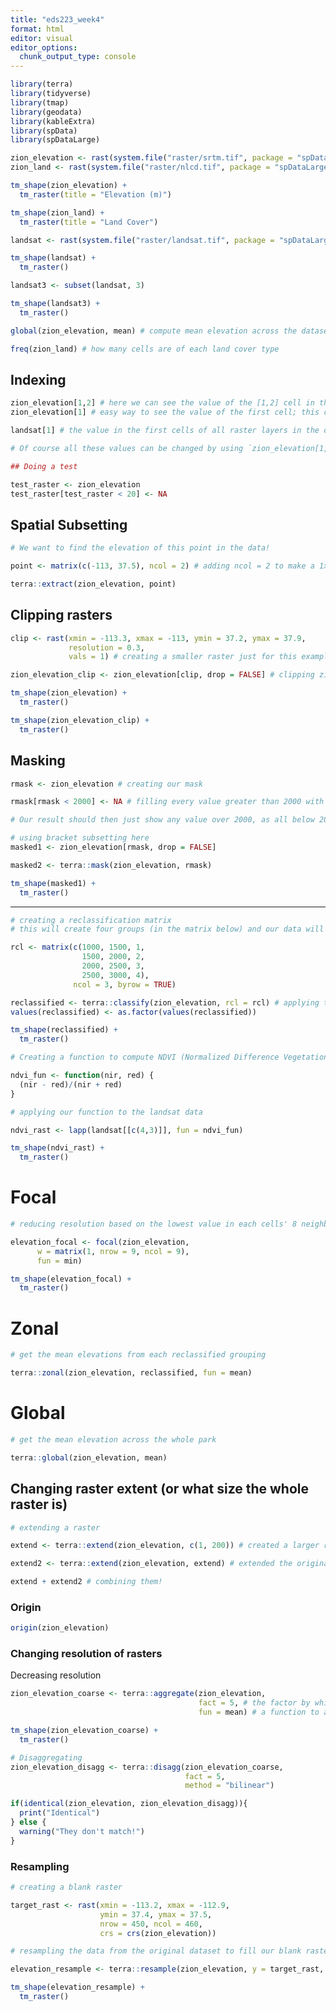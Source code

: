```yaml
---
title: "eds223_week4"
format: html
editor: visual
editor_options: 
  chunk_output_type: console
---
```


```r
library(terra)
library(tidyverse)
library(tmap)
library(geodata)
library(kableExtra)
library(spData)
library(spDataLarge)
```

```r
zion_elevation <- rast(system.file("raster/srtm.tif", package = "spDataLarge"))
zion_land <- rast(system.file("raster/nlcd.tif", package = "spDataLarge"))
```

```r
tm_shape(zion_elevation) +
  tm_raster(title = "Elevation (m)")

tm_shape(zion_land) +
  tm_raster(title = "Land Cover")
```

```r
landsat <- rast(system.file("raster/landsat.tif", package = "spDataLarge"))
```

```r
tm_shape(landsat) +
  tm_raster()
```

```r
landsat3 <- subset(landsat, 3)
```

```r
tm_shape(landsat3) +
  tm_raster()
```

```r
global(zion_elevation, mean) # compute mean elevation across the dataset

freq(zion_land) # how many cells are of each land cover type
```

## Indexing

```r
zion_elevation[1,2] # here we can see the value of the [1,2] cell in the raster matrix
zion_elevation[1] # easy way to see the value of the first cell; this counts the rows left to right, top to bottom.

landsat[1] # the value in the first cells of all raster layers in the data (4 layers for this one)

# Of course all these values can be changed by using `zion_elevation[1,2] <- new_value`. 
```

```r
## Doing a test

test_raster <- zion_elevation
test_raster[test_raster < 20] <- NA
```

## Spatial Subsetting

```r
# We want to find the elevation of this point in the data!

point <- matrix(c(-113, 37.5), ncol = 2) # adding ncol = 2 to make a 1x2 matrix, containing the location data.

terra::extract(zion_elevation, point)
```

## Clipping rasters

```r
clip <- rast(xmin = -113.3, xmax = -113, ymin = 37.2, ymax = 37.9,
             resolution = 0.3, 
             vals = 1) # creating a smaller raster just for this example

zion_elevation_clip <- zion_elevation[clip, drop = FALSE] # clipping zion_elevation to the size of the clip raster. drop = FALSE maintains the geometry of the raster
```

```r
tm_shape(zion_elevation) +
  tm_raster()

tm_shape(zion_elevation_clip) +
  tm_raster()
```

## Masking

```r
rmask <- zion_elevation # creating our mask

rmask[rmask < 2000] <- NA # filling every value greater than 2000 with NA

# Our result should then just show any value over 2000, as all below 2000 are now NA.

# using bracket subsetting here
masked1 <- zion_elevation[rmask, drop = FALSE]

masked2 <- terra::mask(zion_elevation, rmask)
```

```r
tm_shape(masked1) +
  tm_raster()
```

---

```r
# creating a reclassification matrix
# this will create four groups (in the matrix below) and our data will be classified based on these groups. 

rcl <- matrix(c(1000, 1500, 1,
                1500, 2000, 2,
                2000, 2500, 3,
                2500, 3000, 4),
              ncol = 3, byrow = TRUE)

reclassified <- terra::classify(zion_elevation, rcl = rcl) # applying these groups to our elevation data
values(reclassified) <- as.factor(values(reclassified)) 
```

```r
tm_shape(reclassified) +
  tm_raster()
```

```r
# Creating a function to compute NDVI (Normalized Difference Vegetation Index)

ndvi_fun <- function(nir, red) {
  (nir - red)/(nir + red)
}

# applying our function to the landsat data

ndvi_rast <- lapp(landsat[[c(4,3)]], fun = ndvi_fun)
```

```r
tm_shape(ndvi_rast) +
  tm_raster()
```

# Focal

```r
# reducing resolution based on the lowest value in each cells' 8 neighbors. If the cell doesn't have at least 8 neighbors it is made NA.

elevation_focal <- focal(zion_elevation,
      w = matrix(1, nrow = 9, ncol = 9), 
      fun = min)
```

```r
tm_shape(elevation_focal) +
  tm_raster()
```

# Zonal

```r
# get the mean elevations from each reclassified grouping

terra::zonal(zion_elevation, reclassified, fun = mean)
```

# Global

```r
# get the mean elevation across the whole park

terra::global(zion_elevation, mean)
```

## Changing raster extent (or what size the whole raster is)

```r
# extending a raster

extend <- terra::extend(zion_elevation, c(1, 200)) # created a larger raster than our original data

extend2 <- terra::extend(zion_elevation, extend) # extended the original data to the size of the new larger raster

extend + extend2 # combining them!
```

### Origin

```r
origin(zion_elevation)
```

### Changing resolution of rasters

Decreasing resolution

```r
zion_elevation_coarse <- terra::aggregate(zion_elevation, 
                                          fact = 5, # the factor by which we are aggregating
                                          fun = mean) # a function to aggregate by
```

```r
tm_shape(zion_elevation_coarse) +
  tm_raster()
```

```r
# Disaggregating
zion_elevation_disagg <- terra::disagg(zion_elevation_coarse,
                                       fact = 5,
                                       method = "bilinear")

if(identical(zion_elevation, zion_elevation_disagg)){
  print("Identical")
} else {
  warning("They don't match!")
}
```

### Resampling

```r
# creating a blank raster

target_rast <- rast(xmin = -113.2, xmax = -112.9,
                    ymin = 37.4, ymax = 37.5,
                    nrow = 450, ncol = 460,
                    crs = crs(zion_elevation))

# resampling the data from the original dataset to fill our blank raster

elevation_resample <- terra::resample(zion_elevation, y = target_rast, method = "bilinear")
```

```r
tm_shape(elevation_resample) +
  tm_raster()
```





















